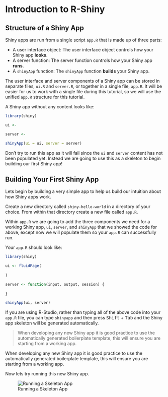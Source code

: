 # Introduction to R-Shiny

## Structure of a Shiny App
Shiny apps are run from a single script `app.R` that is made up of three parts:

* A user interface object: The user interface object controls how your Shiny app **looks**.
* A server function: The server function controls how your Shiny app **runs**.
* A `shinyApp` function: The `shinyApp` function **builds** your Shiny app.

The user interface and server components of a Shiny app can be stored in separate files, `ui.R` and `server.R`, or together in a single file, `app.R`. It will be easier for us to work with a single file during this tutorial, so we will use the unified `app.R` structure for this tutorial.

A Shiny app without any content looks like:

```r
library(shiny)

ui <- 

server <- 

shinyApp(ui = ui, server = server)
 ```
 
 Don't try to run this app as it will fail since the `ui` and `server` content has not been populated yet. Instead we are going to use this as a skeleton to begin building our first Shiny app!

## Building Your First Shiny App

Lets begin by building a very simple app to help us build our intuition about how Shiny apps work.

Create a new directory called `shiny-hello-world` in a directory of your choice. From within that directory create a new file called `app.R`.

Within `app.R` we are going to add the three components we need for a working Shiny app, `ui`, `server`, and `shinyApp` that we showed the code for above, except now we will populate them so your `app.R` can successfully run.

Your `app.R` should look like:

```r
library(shiny)

ui <- fluidPage(
  
)

server <- function(input, output, session) {
  
}

shinyApp(ui, server)
```

If you are using R-Studio, rather than typing all of the above code into your `app.R` file, you can type `shinyapp` and then press <kbd>Shift</kbd> + <kbd>Tab</kbd> and the Shiny app skeleton will be generated automatically.

> When developing any new Shiny app it is good practice to use the automatically generated boilerplate template, this will ensure you are starting from a working app.

:::note
When developing any new Shiny app it is good practice to use the automatically generated boilerplate template, this will ensure you are starting from a working app.
:::

Now lets try running this new Shiny app. 

![Running a Skeleton App](screenshots/skeleton-run.png)

